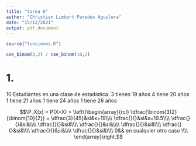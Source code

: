 ```yaml
---
title: "tarea 6"
author: "Christian Limbert Paredes Aguilera"
date: "15/12/2021"
output: pdf_document
---
```


```r
source("funciones.R")
```

```r
coe_binom(3,2) / coe_binom(10,2)
```

# 1.
10 Estudiantes en una clase de estadística.
3 tienen 19 años
4 tiene 20 años
1 tiene 21 años
1 tiene 24 años
1 tiene 26 años


$$\P_X(x) = P(X=X) = \left\{\begin{array}{rcl}
  \dfrac{\binom{3}2}{\binom{10}{2}} = \dfrac{3}{45}&si&x=19\\\\
  \dfrac{}{}&si&x=19.5\\\\
  \dfrac{}{}&si&\\\\
  \dfrac{}{}&si&\\\\
  \dfrac{}{}&si&\\\\
  \dfrac{}{}&si&\\\\
  \dfrac{}{}&si&\\\\
  \dfrac{}{}&si&\\\\
  \dfrac{}{}&si&\\\\
  0&& en cualquier otro caso \\\\
\end{array}\right.$$